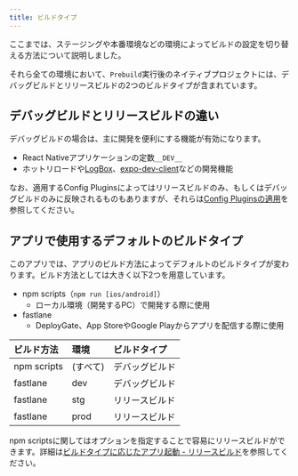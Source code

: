 ```yaml
---
title: ビルドタイプ
---
```


ここまでは、ステージングや本番環境などの環境によってビルドの設定を切り替える方法について説明しました。

それら全ての環境において、`Prebuild`実行後のネイティブプロジェクトには、デバッグビルドとリリースビルドの2つのビルドタイプが含まれています。

## デバッグビルドとリリースビルドの違い

デバッグビルドの場合は、主に開発を便利にする機能が有効になります。

- React Nativeアプリケーションの定数`__DEV__`
- ホットリロードや[LogBox](https://reactnative.dev/docs/debugging#logbox)、[expo-dev-client](https://www.npmjs.com/package/expo-dev-client)などの開発機能

なお、適用するConfig Pluginsによってはリリースビルドのみ、もしくはデバッグビルドのみに反映されるものもありますが、それらは[Config Pluginsの適用](./apply-plugins.mdx)を参照してください。

## アプリで使用するデフォルトのビルドタイプ

このアプリでは、アプリのビルド方法によってデフォルトのビルドタイプが変わります。ビルド方法としては大きく以下2つを用意しています。

- npm scripts（`npm run [ios/android]`）
  - ローカル環境（開発するPC）で開発する際に使用
- fastlane
  - DeployGate、App StoreやGoogle Playからアプリを配信する際に使用

| ビルド方法 | 環境 | ビルドタイプ |
|:--|:--|:--|
| npm scripts | (すべて) | デバッグビルド |
| fastlane | dev | デバッグビルド |
| fastlane | stg | リリースビルド |
| fastlane | prod | リリースビルド |

npm scriptsに関してはオプションを指定することで容易にリリースビルドができます。詳細は[ビルドタイプに応じたアプリ起動 - リリースビルド](./app-launch-per-build-settings#リリースビルド)を参照してください。
